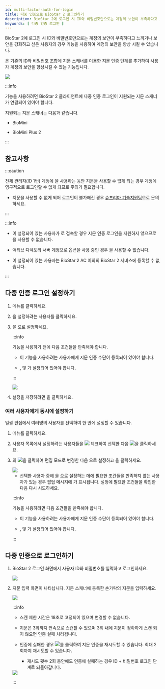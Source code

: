 ```yaml
---
id: multi-factor-auth-for-login
title: 다중 인증으로 BioStar 2 로그인하기
description: BioStar 2에 로그인 시 ID와 비밀번호만으로는 계정의 보안이 부족하다고 느끼거나 보안을 강화하고 싶은 사용자의 경우 다중 인증 로그인 기능을 사용하여 계정의 보안을 향상 시킬 수 있습니다.
keywords: [ 다중 인증 로그인 ]
---
```


BioStar 2에 로그인 시 ID와 비밀번호만으로는 계정의 보안이 부족하다고 느끼거나 보안을 강화하고 싶은 사용자의 경우 <Cmd sid="common.fingerprintLogin" /> 기능을 사용하여 계정의 보안을 향상 시킬 수 있습니다.

<Cmd sid="common.fingerprintLogin" />은 기존의 ID와 비밀번호 조합에 지문 스캐너를 이용한 지문 인증 단계를 추가하여 사용자 계정의 보안을 향상시킬 수 있는 기능입니다.

<Image src='/img/biostar-297-login-full.png' className='none' caption />

:::info

<Cmd sid="common.fingerprintLogin" /> 기능을 사용하려면 BioStar 2 클라이언트에 다중 인증 로그인이 지원되는 지문 스캐너가 연결되어 있어야 합니다.

지원되는 지문 스캐너는 다음과 같습니다.

* BioMini

* BioMini Plus 2

:::

## 참고사항

:::caution

전체 관리자(ID 1번) 계정에 <Cmd sid="common.fingerprintLogin" />을 사용하는 동안 지문을 사용할 수 없게 되는 경우 계정에 영구적으로 로그인할 수 없게 되므로 주의가 필요합니다.

* 지문을 사용할 수 없게 되어 로그인이 불가해진 경우 [슈프리마 기술지원팀](https://support.supremainc.com)으로 문의하세요.

:::

:::info

* <Cmd sid="common.fingerprintLogin" />이 설정되어 있는 사용자가 <Cmd sid="cloud.title" />로 접속할 경우 지문 인증 로그인을 지원하지 않으므로 <Cmd sid="common.fingerprintLogin" />을 사용할 수 없습니다.

* 액티브 디렉토리 서버 계정으로 <Cmd sid="biostar.login" /> 옵션을 사용 중인 경우 <Cmd sid="common.fingerprintLogin" />을 사용할 수 없습니다.

* <Cmd sid="common.fingerprintLogin" />이 설정되어 있는 사용자는 BioStar 2 AC 이외의 BioStar 2 서비스에 등록할 수 없습니다.

:::

## 다중 인증 로그인 설정하기

1. <Cmd sid="common.gnb.user" /> 메뉴를 클릭하세요.

1. <Cmd sid="common.fingerprintLogin" />을 설정하려는 사용자를 클릭하세요.

1. <Cmd sid="common.fingerprintLogin" />을 <Cmd sid="user.fingerprintLogin.active" />으로 설정하세요.

    :::info

    <Cmd sid="common.fingerprintLogin" /> 기능을 사용하기 전에 다음 조건들을 만족해야 합니다.

    * 이 기능을 사용하려는 사용자에게 지문 인증 수단이 등록되어 있어야 합니다.

    * <Cmd sid="user.bioStarOperator" />, <Cmd sid="user.loginId" /> 및 <Cmd sid="common.password" />가 설정되어 있어야 합니다.

    :::

    <Image src='/img/biostar-multi-factor-auth-1.png' caption />

1. 설정을 저장하려면 <Cmd sid="button.apply" />을 클릭하세요.

### 여러 사용자에게 동시에 설정하기

일괄 편집에서 여러명의 사용자를 선택하여 한 번에 설정할 수 있습니다.

1. <Cmd sid="common.gnb.user" /> 메뉴를 클릭하세요.

1. 사용자 목록에서 설정하려는 사용자들을 <Image src='/img/ico-checkbox.png' ico alone /> 체크하여 선택한 다음 <Image src='/img/ico-batch-edit.png' ico />을 클릭하세요.

1. <Cmd sid="common.fingerprintLogin" />의 <Image src='/img/ico-batch-edit-activate-button.png' ico alone />을 클릭하여 편집 모드로 변경한 다음 <Cmd sid="user.fingerprintLogin.active" />으로 설정하고 <Cmd sid="button.ok" />을 클릭하세요.

    <Image src='/img/biostar-multi-factor-auth-2.png' className='none' caption />

    * 선택한 사용자 중에 <Cmd sid="common.fingerprintLogin" />을 <Cmd sid="user.fingerprintLogin.active" />으로 설정하는 데에 필요한 조건들을 만족하지 않는 사용자가 있는 경우 팝업 메시지에 <Cmd sid="user.batchedit.popup.notavailableuser" />가 표시됩니다. 설정에 필요한 조건들을 확인한 다음 다시 시도하세요.

    :::info

    <Cmd sid="common.fingerprintLogin" /> 기능을 사용하려면 다음 조건들을 만족해야 합니다.

    * 이 기능을 사용하려는 사용자에게 지문 인증 수단이 등록되어 있어야 합니다.

    * <Cmd sid="user.bioStarOperator" />, <Cmd sid="user.loginId" /> 및 <Cmd sid="common.password" />가 설정되어 있어야 합니다.

    :::

## 다중 인증으로 로그인하기

1. BioStar 2 로그인 화면에서 사용자 ID와 비밀번호를 입력하고 로그인하세요.

    <Image src='/img/biostar-297-login.png' caption />

1. 지문 입력 화면이 나타납니다. 지문 스캐너에 등록한 손가락의 지문을 입력하세요.

    <Image src='/img/biostar-297-multi-factor-auth-3.png' caption />

    :::info

    * 스캔 제한 시간은 18초로 고정되어 있으며 변경할 수 없습니다.

    * 지문은 3회까지 연속으로 스캔할 수 있으며 3회 내에 지문이 정확하게 스캔 되지 않으면 인증 실패 처리됩니다.

    * 인증에 실패한 경우 <Image src='/img/ico-retry.png' ico />를 클릭하여 지문 인증을 재시도할 수 있습니다. 최대 2회까지 재시도할 수 있습니다.

        * 재시도 횟수 2회 동안에도 인증에 실패하는 경우 ID + 비밀번호 로그인 단계로 되돌아갑니다.

    <Image src='/img/biostar-297-multi-factor-auth-fail.png' caption />

    :::
